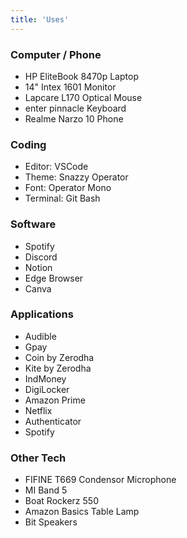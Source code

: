 ```yaml
---
title: 'Uses'
---
```


### Computer / Phone

- HP EliteBook 8470p Laptop
- 14" Intex 1601 Monitor
- Lapcare L170 Optical Mouse
- enter pinnacle Keyboard
- Realme Narzo 10 Phone

### Coding

- Editor: VSCode
- Theme: Snazzy Operator
- Font: Operator Mono
- Terminal: Git Bash

### Software

- Spotify
- Discord
- Notion
- Edge Browser
- Canva

### Applications

- Audible
- Gpay
- Coin by Zerodha
- Kite by Zerodha
- IndMoney
- DigiLocker
- Amazon Prime
- Netflix
- Authenticator
- Spotify

### Other Tech

- FIFINE T669 Condensor Microphone
- MI Band 5
- Boat Rockerz 550
- Amazon Basics Table Lamp
- Bit Speakers